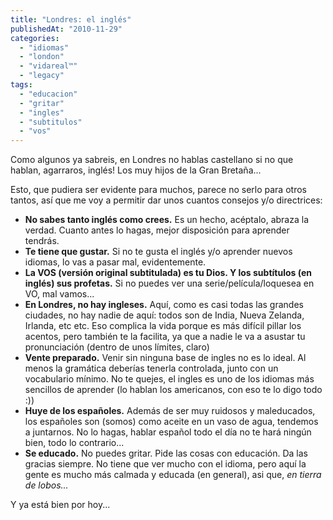 ```yaml
---
title: "Londres: el inglés"
publishedAt: "2010-11-29"
categories: 
  - "idiomas"
  - "london"
  - "vidareal™"
  - "legacy"
tags: 
  - "educacion"
  - "gritar"
  - "ingles"
  - "subtitulos"
  - "vos"
---
```


Como algunos ya sabreis, en Londres no hablas castellano si no que hablan, agarraros, inglés! Los muy hijos de la Gran Bretaña...

Esto, que pudiera ser evidente para muchos, parece no serlo para otros tantos, así que me voy a permitir dar unos cuantos consejos y/o directrices:

- **No sabes tanto inglés como crees.** Es un hecho, acéptalo, abraza la verdad. Cuanto antes lo hagas, mejor disposición para aprender tendrás.
- **Te tiene que gustar.** Si no te gusta el inglés y/o aprender nuevos idiomas, lo vas a pasar mal, evidentemente.
- **La VOS (versión original subtitulada) es tu Dios. Y los subtítulos (en inglés) sus profetas.** Si no puedes ver una serie/película/loquesea en VO, mal vamos...
- **En Londres, no hay ingleses.** Aquí, como es casi todas las grandes ciudades, no hay nadie de aquí: todos son de India, Nueva Zelanda, Irlanda, etc etc. Eso complica la vida porque es más difícil pillar los acentos, pero también te la facilita, ya que a nadie le va a asustar tu pronunciación (dentro de unos límites, claro)
- **Vente preparado.** Venir sin ninguna base de ingles no es lo ideal. Al menos la gramática deberías tenerla controlada, junto con un vocabulario mínimo. No te quejes, el ingles es uno de los idiomas más sencillos de aprender (lo hablan los americanos, con eso te lo digo todo :))
- **Huye de los españoles.** Además de ser muy ruidosos y maleducados, los españoles son (somos) como aceite en un vaso de agua, tendemos a juntarnos. No lo hagas, hablar español todo el día no te hará ningún bien, todo lo contrario...
- **Se educado.** No puedes gritar. Pide las cosas con educación. Da las gracias siempre. No tiene que ver mucho con el idioma, pero aquí la gente es mucho más calmada y educada (en general), asi que, _en tierra de lobos..._

Y ya está bien por hoy...
